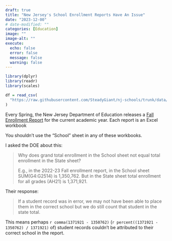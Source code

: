 ```yaml
---
draft: true
title: "New Jersey's School Enrollment Reports Have An Issue"
date: "2023-12-00"
# date-modified: ""
categories: [Education]
image: ""
image-alt: ""
execute:
  echo: false
  error: false
  message: false
  warning: false
---
```


```r
library(dplyr)
library(readr)
library(scales)

df = read_csv(
  "https://raw.githubusercontent.com/SteadyGiant/nj-schools/trunk/data/clean/enrollment_2012-13_2022-23.csv"
)
```

Every Spring, the New Jersey Department of Education releases a [Fall Enrollment Report](https://www.nj.gov/education/doedata/enr/) for the current academic year. Each report is an Excel workbook

You shouldn't use the "School" sheet in any of these workbooks.

I asked the DOE about this:

> Why does grand total enrollment in the School sheet not equal total enrollment in the State sheet?
>
> E.g., in the 2022-23 Fall enrollment report, in the School sheet SUM(G4:G2514) is 1,350,762. But in the State sheet total enrollment for all grades (AH21) is 1,371,921.

Their response:

> If a student record was in error, we may not have been able to place them in the correct school but we do still count that student in the state total.

This means perhaps `r comma(1371921 - 1350762)` (`r percent((1371921 - 1350762) / 1371921)` of) student records couldn't be attributed to their correct school in the report.
